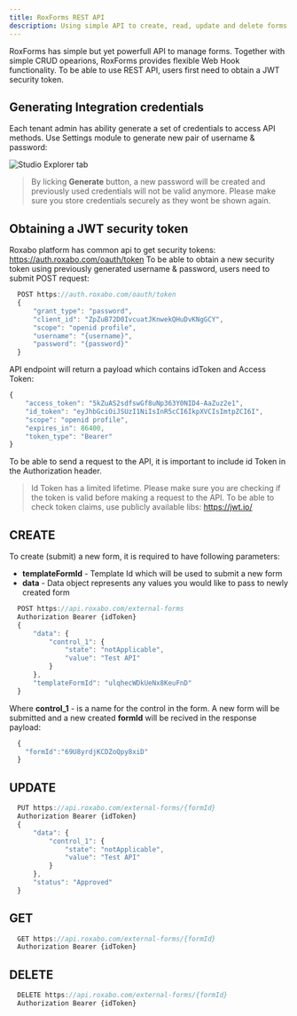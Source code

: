 ```yaml
---
title: RoxForms REST API
description: Using simple API to create, read, update and delete forms. 
---
```


RoxForms has simple but yet powerfull API to manage forms. Together with simple CRUD opearions, RoxForms provides flexible Web Hook functionality. To be able to use REST API, users first need to obtain a JWT security token. 

## Generating Integration credentials 

Each tenant admin has ability generate a set of credentials to access API methods. Use Settings module to generate new pair of username & password:

<img src="images/intcreds.png" alt="Studio Explorer tab" class="screenshot" />

> By licking **Generate** button, a new password will be created and previously used credentials will not be valid anymore. Please make sure you store credentials securely as they wont be shown again. 

## Obtaining a JWT security token

Roxabo platform has common api to get security tokens: https://auth.roxabo.com/oauth/token
To be able to obtain a new security token using previously generated username & password, users need to submit POST request:


```jsx
  POST https://auth.roxabo.com/oauth/token
  {
      "grant_type": "password",
      "client_id": "ZpZuB72D0IvcuatJKnwekQHuDvKNgGCY",
      "scope": "openid profile",
      "username": "{username}",
      "password": "{password}"
  }
```

API endpoint will return a payload which contains idToken and Access Token:

```jsx
{
    "access_token": "5kZuAS2sdfswGf8uNp363Y0NID4-AaZuz2e1",
    "id_token": "eyJhbGciOiJSUzI1NiIsInR5cCI6IkpXVCIsImtpZCI6I",
    "scope": "openid profile",
    "expires_in": 86400,
    "token_type": "Bearer"
}
```

To be able to send a request to the API, it is important to include id Token in the Authorization header. 

> Id Token has a limited lifetime. Please make sure you are checking if the token is valid before making a request to the API. To be able to check token claims, use publicly available libs: https://jwt.io/


## CREATE

To create (submit) a new form, it is required to have following parameters: 
  - **templateFormId** - Template Id which will be used to submit a new form
  - **data** - Data object represents any values you would like to pass to newly created form 

```jsx
  POST https://api.roxabo.com/external-forms
  Authorization Bearer {idToken}
  {
      "data": {
          "control_1": {
              "state": "notApplicable",
              "value": "Test API"
          }
      },
      "templateFormId": "ulqhecWDkUeNx8KeuFnD"
  }
```
Where **control_1** - is a name for the control in the form. A new form will be submitted and a new created **formId** will be recived in the response payload:
```jsx
  {
    "formId":"69U8yrdjKCDZoQpy8xiD"
  }
```


## UPDATE

```jsx
  PUT https://api.roxabo.com/external-forms/{formId}
  Authorization Bearer {idToken}
  {
      "data": {
          "control_1": {
              "state": "notApplicable",
              "value": "Test API"
          }
      },
      "status": "Approved"
  }
```

## GET

```jsx
  GET https://api.roxabo.com/external-forms/{formId}
  Authorization Bearer {idToken}
```

## DELETE

```jsx
  DELETE https://api.roxabo.com/external-forms/{formId}
  Authorization Bearer {idToken}
```